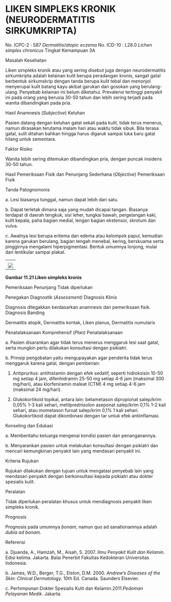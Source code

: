 # LIKEN SIMPLEKS KRONIK (NEURODERMATITIS SIRKUMKRIPTA)

No. ICPC-2 : S87 _Dermatitis_/_atopic eczema_ No. ICD-10 : L28.0 _Lichen simplex chronicus_ Tingkat Kemampuan 3A

Masalah Kesehatan

Liken simpleks kronik atau yang sering disebut juga dengan neurodermatitis sirkumkripta adalah kelainan kulit berupa peradangan kronis, sangat gatal berbentuk sirkumskrip dengan tanda berupa kulit tebal dan menonjol menyerupai kulit batang kayu akibat garukan dan gosokan yang berulang-ulang. Penyebab kelainan ini belum diketahui. Prevalensi tertinggi penyakit ini pada orang yang berusia 30-50 tahun dan lebih sering terjadi pada wanita dibandingkan pada pria.

Hasil Anamnesis (_Subjective_) Keluhan

Pasien datang dengan keluhan gatal sekali pada kulit, tidak terus menerus, namun dirasakan terutama malam hari atau waktu tidak sibuk. Bila terasa gatal, sulit ditahan bahkan hingga harus digaruk sampai luka baru gatal hilang untuk sementara.

 

Faktor Risiko

Wanita lebih sering ditemukan dibandingkan pria, dengan puncak insidens 30-50 tahun.

Hasil Pemeriksaan Fisik dan Penunjang Sederhana (_Objective_) Pemeriksaan Fisik

Tanda Patognomonis

a. Lesi biasanya tunggal, namun dapat lebih dari satu.

b. Dapat terletak dimana saja yang mudah dicapai tangan. Biasanya terdapat di daerah tengkuk, sisi leher, tungkai bawah, pergelangan kaki, kulit kepala, paha bagian medial, lengan bagian ekstensor, skrotum dan vulva.

c. Awalnya lesi berupa eritema dan edema atau kelompok papul, kemudian karena garukan berulang, bagian tengah menebal, kering, berskuama serta pinggirnya mengalami hiperpigmentasi. Bentuk umumnya lonjong, mulai dari lentikular sampai plakat.

| |
| --- |
| |
| ![](/1186/image155.jpg) |

 

**Gambar 11.21 Liken simpleks kronis**

Pemeriksaan Penunjang Tidak diperlukan

Penegakan Diagnostik (_Assessment)_ Diagnosis Klinis

Diagnosis ditegakkan berdasarkan anamnesis dan pemeriksaan fisik. Diagnosis Banding

Dermatitis atopik, Dermatitis kontak, Liken planus, Dermatitis numularis

Penatalaksanaan Komprehensif (_Plan)_ Penatalaksanaan

 

a. Pasien disarankan agar tidak terus menerus menggaruk lesi saat gatal, serta mungkin perlu dilakukan konsultasi dengan psikiatri.

b. Prinsip pengobatan yaitu mengupayakan agar penderita tidak terus menggaruk karena gatal, dengan pemberian:

1) Antipruritus: antihistamin dengan efek sedatif, seperti hidroksisin 10-50 mg setiap 4 jam, difenhidramin 25-50 mg setiap 4-6 jam (maksimal 300 mg/hari), atau klorfeniramin maleat (CTM) 4 mg setiap 4-6 jam (maksimal 24 mg/hari).

2) Glukokortikoid topikal, antara lain: betametason dipropionat salep/krim 0,05% 1-3 kali sehari, metilprednisolon aseponat salep/krim 0,1% 1-2 kali sehari, atau mometason furoat salep/krim 0,1% 1 kali sehari. Glukokortikoid dapat dikombinasi dengan tar untuk efek antiinflamasi.

Konseling dan Edukasi

a. Memberitahu keluarga mengenai kondisi pasien dan penanganannya.

b. Menyarankan pasien untuk melakukan konsultasi dengan psikiatri dan mencari kemungkinan penyakit lain yang mendasari penyakit ini.

Kriteria Rujukan

Rujukan dilakukan dengan tujuan untuk mengatasi penyebab lain yang mendasari penyakit dengan berkonsultasi kepada psikiatri atau dokter spesialis kulit.

Peralatan

Tidak diperlukan peralatan khusus untuk mendiagnosis penyakit liken simpleks kronik.

Prognosis

Prognosis pada umumnya _bonam_, namun quo ad sanationamnya adalah _dubia ad bonam_.

 

Referensi

a. Djuanda, A., Hamzah, M., Aisah, S. 2007. _Ilmu Penyakit Kulit dan Kelamin._ Edisi kelima. Jakarta. Balai Penerbit Fakultas Kedokteran Universitas Indonesia.

b. James, W.D., Berger, T.G., Elston, D.M. 2000. _Andrew’s Diseases of the Skin: Clinical Dermatology._ 10th Ed. Canada. Saunders Elsevier.

c. Perhimpunan Dokter Spesialis Kulit dan Kelamin.2011._Pedoman Pelayanan Medik_. Jakarta.

